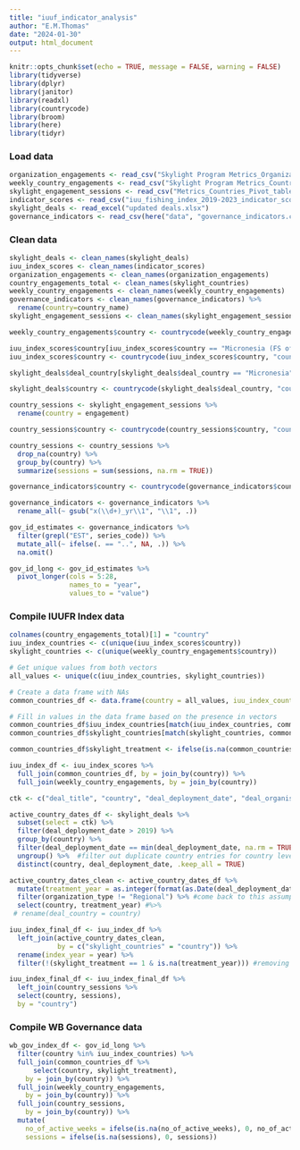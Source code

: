 ```yaml
---
title: "iuuf_indicator_analysis"
author: "E.M.Thomas"
date: "2024-01-30"
output: html_document
---
```


```r
knitr::opts_chunk$set(echo = TRUE, message = FALSE, warning = FALSE)
library(tidyverse)
library(dplyr)
library(janitor)
library(readxl)
library(countrycode)
library(broom)
library(here)
library(tidyr)
```

### Load data 
```r
organization_engagements <- read_csv("Skylight Program Metrics_Organizations_Table.csv")
weekly_country_engagements <- read_csv("Skylight Program Metrics_Countries_Table.csv")
skylight_engagement_sessions <- read_csv("Metrics_Countries_Pivot_table-2.csv")
indicator_scores <- read_csv("iuu_fishing_index_2019-2023_indicator_scores.csv")
skylight_deals <- read_excel("updated deals.xlsx")
governance_indicators <- read_csv(here("data", "governance_indicators.csv"))
```

### Clean data
```r
skylight_deals <- clean_names(skylight_deals)
iuu_index_scores <- clean_names(indicator_scores)
organization_engagements <- clean_names(organization_engagements)
country_engagements_total <- clean_names(skylight_countries)
weekly_country_engagements <- clean_names(weekly_country_engagements)
governance_indicators <- clean_names(governance_indicators) %>% 
  rename(country=country_name)
skylight_engagement_sessions <- clean_names(skylight_engagement_sessions) 

weekly_country_engagements$country <- countrycode(weekly_country_engagements$country, "country.name", "country.name")

iuu_index_scores$country[iuu_index_scores$country == "Micronesia (FS of)"] <- "Federated States of Micronesia"
iuu_index_scores$country <- countrycode(iuu_index_scores$country, "country.name", "country.name")

skylight_deals$deal_country[skylight_deals$deal_country == "Micronesia"] <- "Federated States of Micronesia"

skylight_deals$country <- countrycode(skylight_deals$deal_country, "country.name", "country.name") 

country_sessions <- skylight_engagement_sessions %>% 
  rename(country = engagement)

country_sessions$country <- countrycode(country_sessions$country, "country.name", "country.name") 

country_sessions <- country_sessions %>% 
  drop_na(country) %>% 
  group_by(country) %>%
  summarize(sessions = sum(sessions, na.rm = TRUE))

governance_indicators$country <- countrycode(governance_indicators$country,"country.name", "country.name")

governance_indicators <- governance_indicators %>%
  rename_all(~ gsub("x(\\d+)_yr\\1", "\\1", .))

gov_id_estimates <- governance_indicators %>% 
  filter(grepl("EST", series_code)) %>% 
  mutate_all(~ ifelse(. == "..", NA, .)) %>%
  na.omit()

gov_id_long <- gov_id_estimates %>%
  pivot_longer(cols = 5:28,
               names_to = "year", 
               values_to = "value")

```

### Compile IUUFR Index data 
```r
colnames(country_engagements_total)[1] = "country"
iuu_index_countries <- c(unique(iuu_index_scores$country))
skylight_countries <- c(unique(weekly_country_engagements$country))

# Get unique values from both vectors
all_values <- unique(c(iuu_index_countries, skylight_countries))

# Create a data frame with NAs
common_countries_df <- data.frame(country = all_values, iuu_index_countries = NA, skylight_countries = NA)

# Fill in values in the data frame based on the presence in vectors
common_countries_df$iuu_index_countries[match(iuu_index_countries, common_countries_df$country)] <- iuu_index_countries
common_countries_df$skylight_countries[match(skylight_countries, common_countries_df$country)] <- skylight_countries

common_countries_df$skylight_treatment <- ifelse(is.na(common_countries_df$skylight_countries), 0, 1)
```


```r
iuu_index_df <- iuu_index_scores %>% 
  full_join(common_countries_df, by = join_by(country)) %>%
  full_join(weekly_country_engagements, by = join_by(country))

ctk <- c("deal_title", "country", "deal_deployment_date", "deal_organisation","organization_type")

active_country_dates_df <- skylight_deals %>% 
  subset(select = ctk) %>% 
  filter(deal_deployment_date > 2019) %>% 
  group_by(country) %>%
  filter(deal_deployment_date == min(deal_deployment_date, na.rm = TRUE)) %>%
  ungroup() %>%  #filter out duplicate country entries for country level analysis 
  distinct(country, deal_deployment_date, .keep_all = TRUE)

active_country_dates_clean <- active_country_dates_df %>% 
  mutate(treatment_year = as.integer(format(as.Date(deal_deployment_date), "%Y"))) %>% 
  filter(organization_type != "Regional") %>% #come back to this assumption later
  select(country, treatment_year) #%>% 
 # rename(deal_country = country)

iuu_index_final_df <- iuu_index_df %>% 
  left_join(active_country_dates_clean, 
            by = c("skylight_countries" = "country")) %>% 
  rename(index_year = year) %>% 
  filter(!(skylight_treatment == 1 & is.na(treatment_year))) #removing skylight countries without deal date 

iuu_index_final_df <- iuu_index_final_df %>% 
  left_join(country_sessions %>% 
  select(country, sessions), 
  by = "country")
```


### Compile WB Governance data
```r
wb_gov_index_df <- gov_id_long %>% 
  filter(country %in% iuu_index_countries) %>% 
  full_join(common_countries_df %>% 
      select(country, skylight_treatment),
    by = join_by(country)) %>%
  full_join(weekly_country_engagements,
    by = join_by(country)) %>% 
  full_join(country_sessions,
    by = join_by(country)) %>% 
  mutate(
    no_of_active_weeks = ifelse(is.na(no_of_active_weeks), 0, no_of_active_weeks),
    sessions = ifelse(is.na(sessions), 0, sessions))
```

